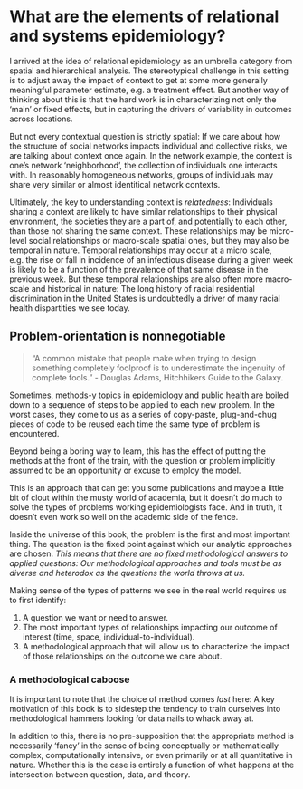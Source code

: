 # What are the elements of relational and systems epidemiology? {#sec-elements}

I arrived at the idea of relational epidemiology as an umbrella category from spatial and hierarchical analysis. The stereotypical challenge in this setting is to adjust away the impact of context to get at some more generally meaningful parameter estimate, e.g. a treatment effect. But another way of thinking about this is that the hard work is in characterizing not only the 'main' or fixed effects, but in capturing the drivers of variability in outcomes across locations.

But not every contextual question is strictly spatial: If we care about how the structure of social networks impacts individual and collective risks, we are talking about context once again. In the network example, the context is one's network 'neighborhood', the collection of individuals one interacts with. In reasonably homogeneous networks, groups of individuals may share very similar or almost identitical network contexts. 

Ultimately, the key to understanding context is *relatedness*: Individuals sharing a context are likely to have similar relationships to their physical environment, the societies they are a part of, and potentially to each other, than those not sharing the same context.  These relationships may be micro-level social relationships or macro-scale spatial ones, but they may also be temporal in nature. Temporal relationships may occur at a micro scale, e.g. the rise or fall in incidence of an infectious disease during a given week is likely to be a function of the prevalence of that same disease in the previous week. But these temporal relationships are also often more macro-scale and historical in nature: The long history of racial residential discrimination in the United States is undoubtedly a driver of many racial health dispartities we see today.

## Problem-orientation is nonnegotiable

> "A common mistake that people make when trying to design something completely foolproof is to underestimate the ingenuity of complete fools." - Douglas Adams, Hitchhikers Guide to the Galaxy.


Sometimes, methods-y topics in epidemiology and public health are boiled down to a sequence of steps to be applied to each new problem. In the worst cases, they come to us as a series of copy-paste, plug-and-chug pieces of code to be reused each time the same type of problem is encountered. 

Beyond being a boring way to learn, this has the effect of putting the methods at the front of the train, with the question or problem implicitly assumed to be an opportunity or excuse to employ the model.

This is an approach that can get you some publications and maybe a little bit of clout within the musty world of academia, but it doesn't do much to solve the types of problems working epidemiologists face. And in truth, it doesn't even work so well on the academic side of the fence. 

Inside the universe of this book, the problem is the first and most important thing. The question is the fixed point against which our analytic approaches are chosen. *This means that there are no fixed methodological answers to applied questions: Our methodological approaches and tools must be as diverse and heterodox as the questions the world throws at us.*

Making sense of the types of patterns we see in the real world requires us to first identify:

1. A question we want or need to answer.
2. The most important types of relationships impacting our outcome of interest (time, space, individual-to-individual).
3. A methodological approach that will allow us to characterize the impact of those relationships on the outcome we care about. 

### A methodological caboose

It is important to note that the choice of method comes *last* here: A key motivation of this book is to sidestep the tendency to train ourselves into methodological hammers looking for data nails to whack away at. 

In addition to this, there is no pre-supposition that the appropriate method is necessarily 'fancy' in the sense of being conceptually or mathematically complex, computationally intensive, or even primarily or at all quantitative in nature. Whether this is the case is entirely a function of what happens at the intersection between question, data, and theory. 